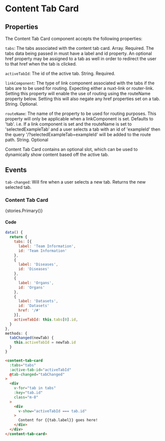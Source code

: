 
<Meta title="Components/Content Tab Card" />

# Content Tab Card

## Properties

The Content Tab Card component accepts the following properties:

`tabs`: The tabs associated with the content tab card. Array. Required. The tabs data being passed in must have a label and id property. 
An optional href property may be assigned to a tab as well in order to redirect the user to that href when the tab is clicked.

`activeTabId`: The id of the active tab. String. Required.

`linkComponent`: The type of link component associated with the tabs if the tabs are to be used for routing. Expecting either a nuxt-link or router-link.
Setting this property will enable the use of routing using the routeName property below. Setting this will also negate any href properties set on a tab. String. Optional.

`routeName`: The name of the property to be used for routing purposes. This property will only be applicable when a linkComponent is set. Defaults to 'tab'.
i.e. If a link component is set and the routeName is set to 'selectedExampleTab' and a user selects a tab with an id of 'exampleId' then the query '/?selectedExampleTab=exampleId' will be added to the route path. String. Optional

Content Tab Card contains an optional slot, which can be used to dynamically show content based off the active tab.

## Events

`tab-changed`: Will fire when a user selects a new tab. Returns the new selected tab.

### Content Tab Card

<Story name="Primary">{stories.Primary()}</Story>

#### Code

```js
data() {
  return {
    tabs: [{
      label: 'Team Information', 
      id: 'Team Information'
    },
    {
      label: 'Diseases', 
      id: 'Diseases'
    },
    {
      label: 'Organs', 
      id: 'Organs'
    },
    {
      label: 'Datasets', 
      id: 'Datasets'
      href: '/#'
    }],
    activeTabId: this.tabs[0].id,
  }
},
methods: {
  tabChanged(newTab) {
    this.activeTabId = newTab.id
  }
}
```

```html
<content-tab-card
  :tabs="tabs"
  :active-tab-id="activeTabId"
  @tab-changed="tabChanged"
>
  <div
    v-for="tab in tabs"
    :key="tab.id"
    class="m-8"
  >
    <div
      v-show="activeTabId === tab.id" 
    >
      Content for {{tab.label}} goes here!
    </div>
  </div>
</content-tab-card>
```